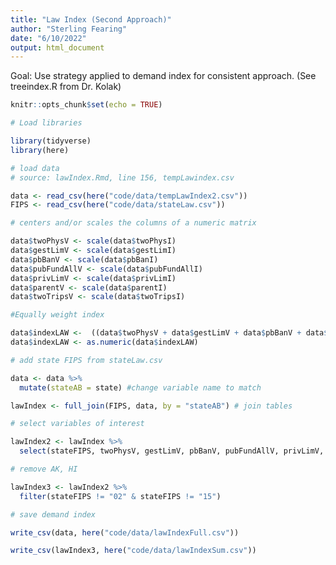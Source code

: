 ```yaml
---
title: "Law Index (Second Approach)"
author: "Sterling Fearing"
date: "6/10/2022"
output: html_document
---
```


Goal: Use strategy applied to demand index for consistent approach. (See treeindex.R from Dr. Kolak)

```r
knitr::opts_chunk$set(echo = TRUE)
```

```r
# Load libraries

library(tidyverse)
library(here)
```

```r
# load data
# source: lawIndex.Rmd, line 156, tempLawindex.csv

data <- read_csv(here("code/data/tempLawIndex2.csv"))
FIPS <- read_csv(here("code/data/stateLaw.csv"))

```

```r
# centers and/or scales the columns of a numeric matrix

data$twoPhysV <- scale(data$twoPhysI)
data$gestLimV <- scale(data$gestLimI)
data$pbBanV <- scale(data$pbBanI)
data$pubFundAllV <- scale(data$pubFundAllI)
data$privLimV <- scale(data$privLimI)
data$parentV <- scale(data$parentI)
data$twoTripsV <- scale(data$twoTripsI)

```

```r
#Equally weight index 

data$indexLAW <-  ((data$twoPhysV + data$gestLimV + data$pbBanV + data$pubFundAllV + data$privLimV + data$parentV + data$twoTripsV)/7)
data$indexLAW <- as.numeric(data$indexLAW)

```

```r
# add state FIPS from stateLaw.csv

data <- data %>%
  mutate(stateAB = state) #change variable name to match

lawIndex <- full_join(FIPS, data, by = "stateAB") # join tables

# select variables of interest

lawIndex2 <- lawIndex %>%
  select(stateFIPS, twoPhysV, gestLimV, pbBanV, pubFundAllV, privLimV, parentV, indexLAW)

# remove AK, HI 

lawIndex3 <- lawIndex2 %>%
  filter(stateFIPS != "02" & stateFIPS != "15")

```

```r
# save demand index

write_csv(data, here("code/data/lawIndexFull.csv"))

write_csv(lawIndex3, here("code/data/lawIndexSum.csv"))
```

